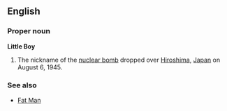==English==
===Proper noun===
'''Little Boy'''

#The nickname of the [[nuclear bomb]] dropped over [[w:Hiroshima|Hiroshima]], [[Japan]] on August 6, 1945.

===See also===
*[[Fat Man]]